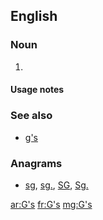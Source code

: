 {{also|GS|Gs|g's|.gs}}
==English==

===Noun===
{{head|en|plural}}

# {{plural of|G|lang=en}}

====Usage notes====
{{U:en:plurals of letters}}

===See also===
* [[g's]]

===Anagrams===
* [[sg#English|sg]], [[sg.#English|sg.]], [[SG#English|SG]], [[Sg.#English|Sg.]]

[[ar:G's]]
[[fr:G's]]
[[mg:G's]]